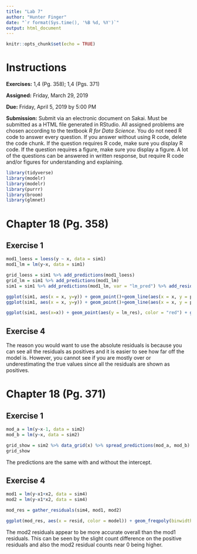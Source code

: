 ```yaml
---
title: "Lab 7"
author: "Hunter Finger"
date: "`r format(Sys.time(), '%B %d, %Y')`"
output: html_document
---
```


```r
knitr::opts_chunk$set(echo = TRUE)
```

# Instructions

**Exercises:**  1,4 (Pg. 358); 1,4 (Pgs. 371)

**Assigned:** Friday, March 29, 2019

**Due:** Friday, April 5, 2019 by 5:00 PM

**Submission:** Submit via an electronic document on Sakai. Must be submitted as a HTML file generated in RStudio. All assigned problems are chosen according to the textbook *R for Data Science*. You do not need R code to answer every question. If you answer without using R code, delete the code chunk. If the question requires R code, make sure you display R code. If the question requires a figure, make sure you display a figure. A lot of the questions can be answered in written response, but require R code and/or figures for understanding and explaining.

```r
library(tidyverse)
library(modelr)
library(modelr)
library(purrr)
library(broom)
library(glmnet)
```


# Chapter 18 (Pg. 358)

##  Exercise 1
```r
mod1_loess = loess(y ~ x, data = sim1)
mod1_lm = lm(y~x, data = sim1)

grid_loess = sim1 %>% add_predictions(mod1_loess)
grid_lm = sim1 %>% add_predictions(mod1_lm)
sim1 = sim1 %>% add_predictions(mod1_lm, var = "lm_pred") %>% add_residuals(mod1_lm, var = "lm_res") %>% add_predictions(mod1_loess) %>% add_residuals(mod1_loess)

ggplot(sim1, aes(x = x, y=y)) + geom_point()+geom_line(aes(x = x, y = pred), data = grid_loess, color = "red")
ggplot(sim1, aes(x = x, y=y)) + geom_point()+geom_line(aes(x = x, y = pred), data = grid_lm, color = "blue")

ggplot(sim1, aes(x=x)) + geom_point(aes(y = lm_res), color = "red") + geom_point(aes(y = resid), color = "black")
```

##  Exercise 4

The reason you would want to use the absolute residuals is because you can see all the residuals as positives and it is easier to see how far off the model is. However, you cannot see if you are mostly over or underestimating the true values since all the residuals are shown as positives.

# Chapter 18 (Pg. 371)

##  Exercise 1
```r
mod_a = lm(y~x-1, data = sim2)
mod_b = lm(y~x, data = sim2)

grid_show = sim2 %>% data_grid(x) %>% spread_predictions(mod_a, mod_b)
grid_show
```

The predictions are the same with and without the intercept.

##  Exercise 4
```r
mod1 = lm(y~x1+x2, data = sim4)
mod2 = lm(y~x1*x2, data = sim4)

mod_res = gather_residuals(sim4, mod1, mod2)

ggplot(mod_res, aes(x = resid, color = model)) + geom_freqpoly(binwidth = .25)
```

The mod2 residuals appear to be more accurate overall than the mod1 residuals. This can be seen by the slight count difference on the positive residuals and also the mod2 residual counts near 0 being higher.